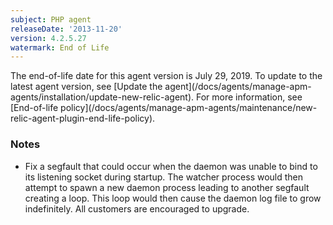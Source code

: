 ```yaml
---
subject: PHP agent
releaseDate: '2013-11-20'
version: 4.2.5.27
watermark: End of Life
---
```


<Callout variant="important">
  The end-of-life date for this agent version is July 29, 2019. To update to the latest agent version, see [Update the agent](/docs/agents/manage-apm-agents/installation/update-new-relic-agent). For more information, see [End-of-life policy](/docs/agents/manage-apm-agents/maintenance/new-relic-agent-plugin-end-life-policy).
</Callout>

### Notes

* Fix a segfault that could occur when the daemon was unable to bind to its listening socket during startup. The watcher process would then attempt to spawn a new daemon process leading to another segfault creating a loop. This loop would then cause the daemon log file to grow indefinitely. All customers are encouraged to upgrade.
